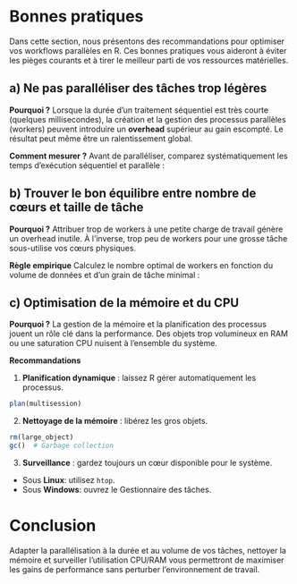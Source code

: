 # Bonnes pratiques 

Dans cette section, nous présentons des recommandations pour optimiser vos workflows parallèles en R. Ces bonnes pratiques vous aideront à éviter les pièges courants et à tirer le meilleur parti de vos ressources matérielles.

## a) Ne pas paralléliser des tâches trop légères

**Pourquoi ?**
Lorsque la durée d'un traitement séquentiel est très courte (quelques millisecondes), la création et la gestion des processus parallèles (workers) peuvent introduire un **overhead** supérieur au gain escompté. Le résultat peut même être un ralentissement global.

**Comment mesurer ?**
Avant de paralléliser, comparez systématiquement les temps d'exécution séquentiel et parallèle :


## b) Trouver le bon équilibre entre nombre de cœurs et taille de tâche

**Pourquoi ?**
Attribuer trop de workers à une petite charge de travail génère un overhead inutile. À l'inverse, trop peu de workers pour une grosse tâche sous-utilise vos cœurs physiques.

**Règle empirique**
Calculez le nombre optimal de workers en fonction du volume de données et d'un grain de tâche minimal :


## c) Optimisation de la mémoire et du CPU

**Pourquoi ?**
La gestion de la mémoire et la planification des processus jouent un rôle clé dans la performance. Des objets trop volumineux en RAM ou une saturation CPU nuisent à l’ensemble du système.

**Recommandations**

1. **Planification dynamique** : laissez R gérer automatiquement les processus.

```r
plan(multisession)  
```

2. **Nettoyage de la mémoire** : libérez les gros objets.

```r
rm(large_object)
gc()  # Garbage collection
```


3. **Surveillance** : gardez toujours un cœur disponible pour le système.

- Sous **Linux**: utilisez `htop`.
- Sous **Windows**: ouvrez le Gestionnaire des tâches.


# Conclusion

Adapter la parallélisation à la durée et au volume de vos tâches, nettoyer la mémoire et surveiller l’utilisation CPU/RAM vous permettront de maximiser les gains de performance sans perturber l’environnement de travail.
